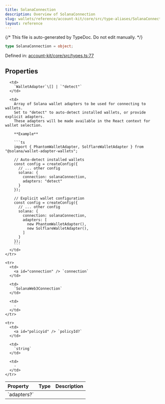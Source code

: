 ```yaml
---
title: SolanaConnection
description: Overview of SolanaConnection
slug: wallets/reference/account-kit/core/src/type-aliases/SolanaConnection
layout: reference
---
```


{/* This file is auto-generated by TypeDoc. Do not edit manually. */}

```ts
type SolanaConnection = object;
```

Defined in: [account-kit/core/src/types.ts:77](https://github.com/alchemyplatform/aa-sdk/blob/9f926c402d1661309abbf8eae8431e52e8c5e53f/account-kit/core/src/types.ts#L77)

## Properties

<table>
  <thead>
    <tr>
      <th align="left">Property</th>
      <th align="left">Type</th>
      <th align="left">Description</th>
    </tr>
  </thead>

  <tbody>
    <tr>
      <td>
        <a id="adapters" /> `adapters?`
      </td>

      <td>
        `WalletAdapter`\[] | `"detect"`
      </td>

      <td>
        Array of Solana wallet adapters to be used for connecting to wallets.
        Set to "detect" to auto-detect installed wallets, or provide explicit adapters.
        These adapters will be made available in the React context for wallet selection.

        **Example**

        ```ts
        import { PhantomWalletAdapter, SolflareWalletAdapter } from "@solana/wallet-adapter-wallets";

        // Auto-detect installed wallets
        const config = createConfig({
          // ... other config
          solana: {
            connection: solanaConnection,
            adapters: "detect"
          }
        });

        // Explicit wallet configuration
        const config = createConfig({
          // ... other config
          solana: {
            connection: solanaConnection,
            adapters: [
              new PhantomWalletAdapter(),
              new SolflareWalletAdapter(),
            ]
          }
        });
        ```
      </td>
    </tr>

    <tr>
      <td>
        <a id="connection" /> `connection`
      </td>

      <td>
        `SolanaWeb3Connection`
      </td>

      <td>
        ‐
      </td>
    </tr>

    <tr>
      <td>
        <a id="policyid" /> `policyId?`
      </td>

      <td>
        `string`
      </td>

      <td>
        ‐
      </td>
    </tr>

  </tbody>
</table>

